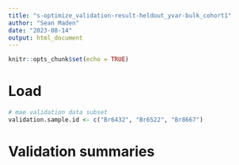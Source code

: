 ```yaml
---
title: "s-optimize_validation-result-heldout_yvar-bulk_cohort1"
author: "Sean Maden"
date: "2023-08-14"
output: html_document
---
```


```r
knitr::opts_chunk$set(echo = TRUE)
```

# Load

```r
# mae validation data subset
validation.sample.id <- c("Br6432", "Br6522", "Br8667")
```

# Validation summaries

```r
```
